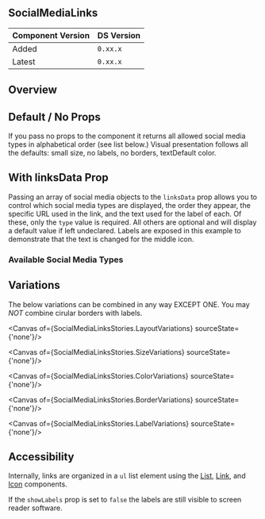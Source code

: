 
<Meta of={SocialMediaLinksStories} />

## SocialMediaLinks
| Component Version | DS Version |
|-------------------|------------|
| Added             | `0.xx.x`   |
| Latest            | `0.xx.x`   |

## Overview

<Description of={SocialMediaLinksStories} />

## Default / No Props

If you pass no props to the component it returns all allowed social media types in alphabetical order (see list below.)
Visual presentation follows all the defaults: small size, no labels, no borders, textDefault color.

<Canvas of={SocialMediaLinksStories.Default} />

## With linksData Prop

<Canvas of={SocialMediaLinksStories.WithControls} />

Passing an array of social media objects to the `linksData` prop allows you to control which social media types are
displayed, the order they appear, the specific URL used in the link, and the text used for the label of each.
Of these, only the `type` value is required. All others are optional and will display a default value if left undeclared.
Labels are exposed in this example to demonstrate that the text is changed for the middle icon.

<ArgTypes of={SocialMediaLinksStories.WithControls} />

### Available Social Media Types

<Table columnHeaders={[ 'Type', 'Label Text', 'URL', 'Icon Name'  ]}  tableData={GetTableData()} />

## Variations

The below variations can be combined in any way EXCEPT ONE. You may _NOT_ combine cirular borders with labels.

<Canvas of={SocialMediaLinksStories.LayoutVariations} sourceState={'none'}/>

<Canvas of={SocialMediaLinksStories.SizeVariations} sourceState={'none'}/>

<Canvas of={SocialMediaLinksStories.ColorVariations} sourceState={'none'}/>

<Canvas of={SocialMediaLinksStories.BorderVariations} sourceState={'none'}/>

<Canvas of={SocialMediaLinksStories.LabelVariations} sourceState={'none'}/>

## Accessibility

Internally, links are organized in a `ul` list element using the
[List](/?path=/docs/components-typography-styles-list--docs),
[Link](/?path=/docs/components-navigation-link--docs), and
[Icon](/?path=/docs/components-media-icons-icon--docs) components.

If the `showLabels` prop is set to `false` the labels are still visible to screen reader software.



